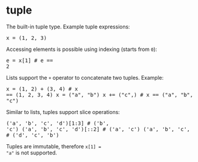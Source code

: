 <html devsite>
<head>
  <meta name="project_path" value="/_project.yaml">
  <meta name="book_path" value="/versions/6.5.0/_book.yaml">
</head>
<body>

<h1 class="page-title" id="modules.tuple">tuple</h1>

<!-- {% raw %} -->

The built-in tuple type. Example tuple expressions:<br><pre class=language-python>x = (1, 2, 3)</pre>Accessing elements is possible using indexing (starts from <code>0</code>):<br><pre class=language-python>e = x[1]   # e == 2</pre>Lists support the <code>+</code> operator to concatenate two tuples. Example:<br><pre class=language-python>x = (1, 2) + (3, 4)   # x == (1, 2, 3, 4)
x = ("a", "b")
x += ("c",)            # x == ("a", "b", "c")</pre>Similar to lists, tuples support slice operations:<pre class=language-python>('a', 'b', 'c', 'd')[1:3]   # ('b', 'c')
('a', 'b', 'c', 'd')[::2]  # ('a', 'c')
('a', 'b', 'c', 'd')[3:0:-1]  # ('d', 'c', 'b')</pre>Tuples are immutable, therefore <code>x[1] = "a"</code> is not supported.



</body>
</html>

<!-- {% endraw %} -->
